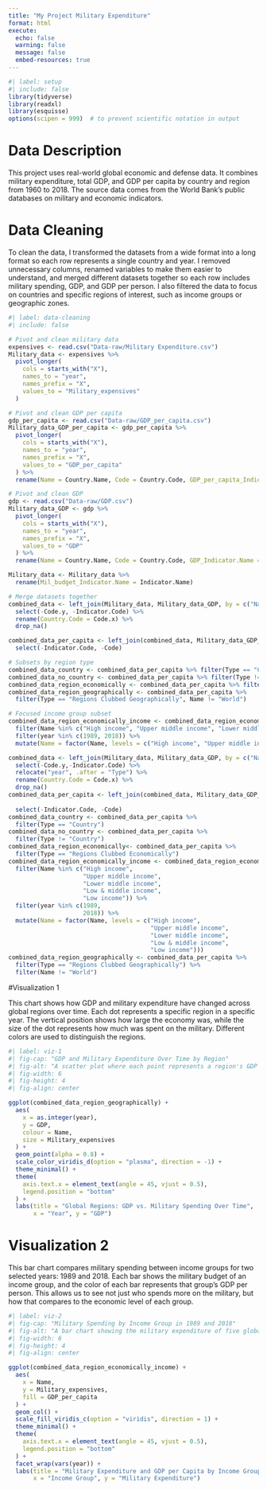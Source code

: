 ---
title: "My Project Military Expenditure"
format: html 
execute: 
  echo: false 
  warning: false 
  message: false 
  embed-resources: true
---

```{r}
#| label: setup
#| include: false
library(tidyverse)
library(readxl)
library(esquisse)
options(scipen = 999)  # to prevent scientific notation in output
```

# Data Description

This project uses real-world global economic and defense data. It combines military expenditure, total GDP, and GDP per capita by country and region from 1960 to 2018. The source data comes from the World Bank's public databases on military and economic indicators.

# Data Cleaning

To clean the data, I transformed the datasets from a wide format into a long format so each row represents a single country and year. I removed unnecessary columns, renamed variables to make them easier to understand, and merged different datasets together so each row includes military spending, GDP, and GDP per person. I also filtered the data to focus on countries and specific regions of interest, such as income groups or geographic zones.

```{r}
#| label: data-cleaning
#| include: false

# Pivot and clean military data
expensives <- read.csv("Data-raw/Military Expenditure.csv")
Military_data <- expensives %>%
  pivot_longer(
    cols = starts_with("X"),
    names_to = "year",
    names_prefix = "X",
    values_to = "Military_expensives"
  )

# Pivot and clean GDP per capita
gdp_per_capita <- read.csv("Data-raw/GDP_per_capita.csv")
Military_data_GDP_per_capita <- gdp_per_capita %>%
  pivot_longer(
    cols = starts_with("X"),
    names_to = "year",
    names_prefix = "X",
    values_to = "GDP_per_capita"
  ) %>%
  rename(Name = Country.Name, Code = Country.Code, GDP_per_capita_Indicator.Name = Indicator.Name)

# Pivot and clean GDP
gdp <- read.csv("Data-raw/GDP.csv")
Military_data_GDP <- gdp %>%
  pivot_longer(
    cols = starts_with("X"),
    names_to = "year",
    names_prefix = "X",
    values_to = "GDP"
  ) %>%
  rename(Name = Country.Name, Code = Country.Code, GDP_Indicator.Name = Indicator.Name)

Military_data <- Military_data %>%
  rename(Mil_budget_Indicator.Name = Indicator.Name)

# Merge datasets together
combined_data <- left_join(Military_data, Military_data_GDP, by = c("Name", "year")) %>%
  select(-Code.y, -Indicator.Code) %>%
  rename(Country.Code = Code.x) %>%
  drop_na()

combined_data_per_capita <- left_join(combined_data, Military_data_GDP_per_capita, by = c("Name", "year")) %>%
  select(-Indicator.Code, -Code)

# Subsets by region type
combined_data_country <- combined_data_per_capita %>% filter(Type == "Country")
combined_data_no_country <- combined_data_per_capita %>% filter(Type != "Country")
combined_data_region_economically <- combined_data_per_capita %>% filter(Type == "Regions Clubbed Economically")
combined_data_region_geographically <- combined_data_per_capita %>% 
  filter(Type == "Regions Clubbed Geographically", Name != "World")

# Focused income group subset
combined_data_region_economically_income <- combined_data_region_economically %>%
  filter(Name %in% c("High income", "Upper middle income", "Lower middle income", "Low & middle income", "Low income")) %>%
  filter(year %in% c(1989, 2018)) %>%
  mutate(Name = factor(Name, levels = c("High income", "Upper middle income", "Lower middle income", "Low & middle income", "Low income")))

```

```{r}
combined_data <- left_join(Military_data, Military_data_GDP, by = c("Name", "year")) %>%
  select(-Code.y,-Indicator.Code) %>%
  relocate("year", .after = "Type") %>%
  rename(Country.Code = Code.x) %>%
  drop_na()
combined_data_per_capita <- left_join(combined_data, Military_data_GDP_per_capita, by = c("Name",
                                                                                          "year")) %>%
  select(-Indicator.Code, -Code)
combined_data_country <- combined_data_per_capita %>%
  filter(Type == "Country")
combined_data_no_country <- combined_data_per_capita %>%
  filter(Type != "Country")
combined_data_region_economically<- combined_data_per_capita %>%
  filter(Type == "Regions Clubbed Economically")
combined_data_region_economically_income <- combined_data_region_economically %>%
  filter(Name %in% c("High income",
                     "Upper middle income",
                     "Lower middle income",
                     "Low & middle income",
                     "Low income")) %>%
  filter(year %in% c(1989,
                     2018)) %>%
  mutate(Name = factor(Name, levels = c("High income", 
                                        "Upper middle income", 
                                        "Lower middle income", 
                                        "Low & middle income", 
                                        "Low income")))
combined_data_region_geographically <- combined_data_per_capita %>%
  filter(Type == "Regions Clubbed Geographically") %>%
  filter(Name != "World")
```

#Visualization 1

This chart shows how GDP and military expenditure have changed across global regions over time. Each dot represents a specific region in a specific year. The vertical position shows how large the economy was, while the size of the dot represents how much was spent on the military. Different colors are used to distinguish the regions.

```{r}
#| label: viz-1
#| fig-cap: "GDP and Military Expenditure Over Time by Region"
#| fig-alt: "A scatter plot where each point represents a region's GDP and military spending for a given year. The x-axis shows the year, the y-axis shows GDP, the color indicates the region, and the size of each point shows the military budget. Larger points indicate higher military spending. Different colors help distinguish regions."
#| fig-width: 6
#| fig-height: 4
#| fig-align: center

ggplot(combined_data_region_geographically) +
  aes(
    x = as.integer(year),
    y = GDP,
    colour = Name,
    size = Military_expensives
  ) +
  geom_point(alpha = 0.8) +
  scale_color_viridis_d(option = "plasma", direction = -1) +
  theme_minimal() +
  theme(
    axis.text.x = element_text(angle = 45, vjust = 0.5),
    legend.position = "bottom"
  ) +
  labs(title = "Global Regions: GDP vs. Military Spending Over Time",
       x = "Year", y = "GDP")
```

# Visualization 2

This bar chart compares military spending between income groups for two selected years: 1989 and 2018. Each bar shows the military budget of an income group, and the color of each bar represents that group's GDP per person. This allows us to see not just who spends more on the military, but how that compares to the economic level of each group.

```{r}
#| label: viz-2
#| fig-cap: "Military Spending by Income Group in 1989 and 2018"
#| fig-alt: "A bar chart showing the military expenditure of five global income groups in 1989 and 2018. Bars are grouped by year. The height of each bar indicates the size of the military budget, and the fill color shows the GDP per capita for each income group. This allows a visual comparison of economic capacity and military spending."
#| fig-width: 6
#| fig-height: 4
#| fig-align: center

ggplot(combined_data_region_economically_income) +
  aes(
    x = Name,
    y = Military_expensives,
    fill = GDP_per_capita
  ) +
  geom_col() +
  scale_fill_viridis_c(option = "viridis", direction = 1) +
  theme_minimal() +
  theme(
    axis.text.x = element_text(angle = 45, vjust = 0.5),
    legend.position = "bottom"
  ) +
  facet_wrap(vars(year)) +
  labs(title = "Military Expenditure and GDP per Capita by Income Group",
       x = "Income Group", y = "Military Expenditure")

```
